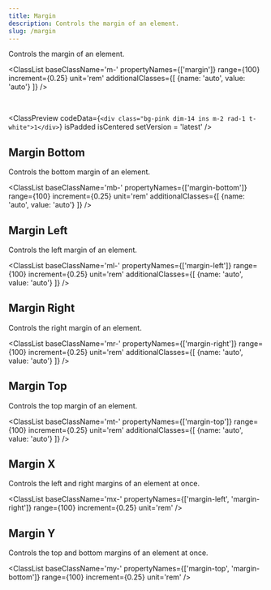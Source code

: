 ```yaml
---
title: Margin
description: Controls the margin of an element.
slug: /margin
---
```



Controls the margin of an element.

<ClassList 
  baseClassName='m-' 
  propertyNames={['margin']}
  range={100} 
  increment={0.25} 
  unit='rem' 
  additionalClasses={[
    {name: 'auto', value: 'auto'}
  ]} 
/>

<br />

<ClassPreview
  codeData={`<div class="bg-pink dim-14 ins m-2 rad-1 t-white">1</div>`}
  isPadded
  isCentered
  setVersion = 'latest'
/>

## Margin Bottom

Controls the bottom margin of an element.

<ClassList 
  baseClassName='mb-' 
  propertyNames={['margin-bottom']} 
  range={100} 
  increment={0.25} 
  unit='rem' 
  additionalClasses={[
    {name: 'auto', value: 'auto'}
  ]} 
/>

## Margin Left

Controls the left margin of an element.

<ClassList 
  baseClassName='ml-' 
  propertyNames={['margin-left']} 
  range={100} 
  increment={0.25} 
  unit='rem' 
  additionalClasses={[
    {name: 'auto', value: 'auto'}
  ]} 
/>

## Margin Right

Controls the right margin of an element.

<ClassList 
  baseClassName='mr-' 
  propertyNames={['margin-right']} 
  range={100} 
  increment={0.25} 
  unit='rem' 
  additionalClasses={[
    {name: 'auto', value: 'auto'}
  ]} 
/>

## Margin Top

Controls the top margin of an element.

<ClassList 
  baseClassName='mt-' 
  propertyNames={['margin-top']} 
  range={100} 
  increment={0.25} 
  unit='rem' 
  additionalClasses={[
    {name: 'auto', value: 'auto'}
  ]} 
/>

## Margin X

Controls the left and right margins of an element at once.

<ClassList 
  baseClassName='mx-' 
  propertyNames={['margin-left', 'margin-right']}
  range={100} 
  increment={0.25} 
  unit='rem'
/>

## Margin Y

Controls the top and bottom margins of an element at once.

<ClassList 
  baseClassName='my-' 
  propertyNames={['margin-top', 'margin-bottom']} 
  range={100} 
  increment={0.25} 
  unit='rem'
/>
